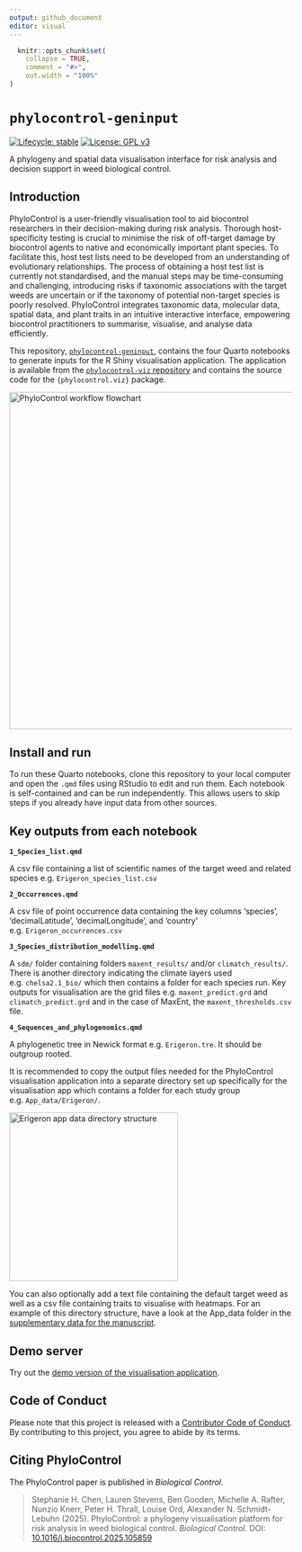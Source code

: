 ```yaml
---
output: github_document
editor: visual
---
```


<!-- README.md is generated from README.Rmd. Please edit that file -->

```r
  knitr::opts_chunk$set(
    collapse = TRUE,
    comment = "#>",
    out.width = "100%"
)
```

# `phylocontrol-geninput`

<!-- badges: start -->

[![Lifecycle: stable](https://lifecycle.r-lib.org/articles/figures/lifecycle-stable.svg)](https://lifecycle.r-lib.org/articles/stages.html#stable) [![License: GPL v3](https://img.shields.io/badge/License-GPLv3-blue.svg)](https://www.gnu.org/licenses/gpl-3.0)

<!-- badges: end -->

A phylogeny and spatial data visualisation interface for risk analysis and decision support in weed biological control.

## Introduction

PhyloControl is a user-friendly visualisation tool to aid biocontrol researchers in their decision-making during risk analysis. Thorough host-specificity testing is crucial to minimise the risk of off-target damage by biocontrol agents to native and economically important plant species. To facilitate this, host test lists need to be developed from an understanding of evolutionary relationships. The process of obtaining a host test list is currently not standardised, and the manual steps may be time-consuming and challenging, introducing risks if taxonomic associations with the target weeds are uncertain or if the taxonomy of potential non-target species is poorly resolved. PhyloControl integrates taxonomic data, molecular data, spatial data, and plant traits in an intuitive interactive interface, empowering biocontrol practitioners to summarise, visualise, and analyse data efficiently.

This repository, [`phylocontrol-geninput`](https://github.com/csiro/phylocontrol-geninput), contains the four Quarto notebooks to generate inputs for the R Shiny visualisation application. The application is available from the [`phylocontrol-viz` repository](https://github.com/csiro/phylocontrol.viz) and contains the source code for the `{phylocontrol.viz}` package.

<p align="center">

<img src="flowchart.png" alt="PhyloControl workflow flowchart" height="600"/>

</p>

## Install and run

To run these Quarto notebooks, clone this repository to your local computer and open the `.qmd` files using RStudio to edit and run them. Each notebook is self-contained and can be run independently. This allows users to skip steps if you already have input data from other sources.

## Key outputs from each notebook

**`1_Species_list.qmd`**

A csv file containing a list of scientific names of the target weed and related species e.g. `Erigeron_species_list.csv`

**`2_Occurrences.qmd`**

A csv file of point occurrence data containing the key columns 'species', 'decimalLatitude', 'decimalLongitude', and 'country' e.g. `Erigeron_occurrences.csv`

**`3_Species_distribution_modelling.qmd`**

A `sdm/` folder containing folders `maxent_results/` and/or `climatch_results/`. There is another directory indicating the climate layers used e.g. `chelsa2.1_bio/` which then contains a folder for each species run. Key outputs for visualisation are the grid files e.g. `maxent_predict.grd` and `climatch_predict.grd` and in the case of MaxEnt, the `maxent_thresholds.csv` file.

**`4_Sequences_and_phylogenomics.qmd`**

A phylogenetic tree in Newick format e.g. `Erigeron.tre`. It should be outgroup rooted.

It is recommended to copy the output files needed for the PhyloControl visualisation application into a separate directory set up specifically for the visualisation app which contains a folder for each study group e.g. `App_data/Erigeron/`.

<p align="center">

<img src="app_data_dir_structure.png" alt="Erigeron app data directory structure" height="300"/>

</p>

You can also optionally add a text file containing the default target weed as well as a csv file containing traits to visualise with heatmaps. For an example of this directory structure, have a look at the App_data folder in the [supplementary data for the manuscript](https://data.csiro.au/collection/csiro:64365).

## Demo server

Try out the [demo version of the visualisation application](https://shiny.csiro.au/phylocontrol-viz-demo/).

## Code of Conduct

Please note that this project is released with a [Contributor Code of Conduct](https://contributor-covenant.org/version/2/1/CODE_OF_CONDUCT.html). By contributing to this project, you agree to abide by its terms.

## Citing PhyloControl

The PhyloControl paper is published in *Biological Control*.

> Stephanie H. Chen, Lauren Stevens, Ben Gooden, Michelle A. Rafter, Nunzio Knerr, Peter H. Thrall, Louise Ord, Alexander N. Schmidt-Lebuhn (2025). PhyloControl: a phylogeny visualisation platform for risk analysis in weed biological control. *Biological Control*. DOI: [10.1016/j.biocontrol.2025.105859](https://doi.org/10.1016/j.biocontrol.2025.105859 "Persistent link using digital object identifier")
